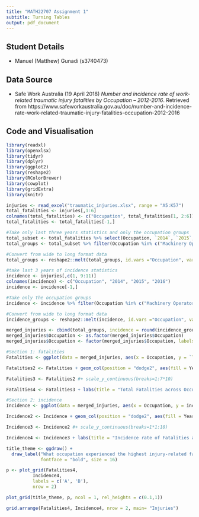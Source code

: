 ```yaml
---
title: "MATH22707 Assignment 1"
subtitle: Turning Tables
output: pdf_document
---
```


## Student Details

* Manuel (Matthew) Gunadi (s3740473)

## Data Source

- Safe Work Australia (19 April 2018) *Number and incidence rate of work-related traumatic injury fatalities by Occupation – 2012-2016*. Retrieved from 
https://www.safeworkaustralia.gov.au/doc/number-and-incidence-rate-work-related-traumatic-injury-fatalities-occupation-2012-2016

## Code and Visualisation

```r
library(readxl)
library(openxlsx)
library(tidyr)
library(dplyr)
library(ggplot2)
library(reshape2)
library(RColorBrewer)
library(cowplot)
library(gridExtra)
library(knitr)
```

```r
injuries <- read_excel("traumatic_injuries.xlsx", range = "A5:K57")
total_fatalities <- injuries[,1:6]
colnames(total_fatalities) <- c("Occupation", total_fatalities[1, 2:6])
total_fatalities <- total_fatalities[-1,]

#Take only last three years statistics and only the occupation groups
total_subset <- total_fatalities %>% select(Occupation, `2014`, `2015`, `2016`)
total_groups <- total_subset %>% filter(Occupation %in% c("Machinery Operators and Drivers", "Labourers", "Technicians and Trades Workers", "Managers", "Professionals", "Community and Personal Service Workers", "Sales Workers", "Clerical and Administrative Workers"))

#Convert from wide to long format data
total_groups <- reshape2::melt(total_groups, id.vars ="Occupation", variable.name = "Year", value.name = "Total fatalities")

```


```r
#take last 3 years of incidence statistics
incidence <- injuries[,c(1, 9:11)]
colnames(incidence) <- c("Occupation", "2014", "2015", "2016")
incidence <- incidence[-1,]

#Take only the occupation groups
incidence <- incidence %>% filter(Occupation %in% c("Machinery Operators and Drivers", "Labourers", "Technicians and Trades Workers", "Managers", "Professionals", "Community and Personal Service Workers", "Sales Workers", "Clerical and Administrative Workers"))

#Convert from wide to long format data
incidence_groups <- reshape2::melt(incidence, id.vars ="Occupation", variable.name = "Year", value.name = "Incidence rate")

```

```r

merged_injuries <- cbind(total_groups, incidence = round(incidence_groups[,3], digits = 2))
merged_injuries$Occupation <- as.factor(merged_injuries$Occupation)
merged_injuries$Occupation <- factor(merged_injuries$Occupation, labels = c("Clerical", "Community worker", "Labourers", "Machinery Operator", "Managers", "Professionals", "Sales", "Technician/trade"))


```



```r
#Section 1: fatalities
Fatalities <- ggplot(data = merged_injuries, aes(x = Occupation, y = `Total fatalities`), fill = Year) 

Fatalities2 <- Fatalities + geom_col(position = "dodge2", aes(fill = Year)) + theme(axis.text.x=element_text(angle = 60, vjust = 0.5)) + scale_fill_manual(values = colorRampPalette(brewer.pal(3, "Reds"))(3))

Fatalities3 <- Fatalities2 #+ scale_y_continuous(breaks=1:7*10)

Fatalities4 <- Fatalities3 + labs(title = "Total Fatalities across Occupations", x = "Occupation", y = "Total fatalities") + annotate("text", x = 6.7, y = 4, label = "2", size = 3, face = "bold") + annotate("text", x = 4, y = 74, label = "71") + theme(plot.title = element_text(size = 16, face = "bold"), axis.text = element_text(size = 14), axis.title = element_text(size = 14, face = "bold"))

```



```r
#Section 2: incidence
Incidence <- ggplot(data = merged_injuries, aes(x = Occupation, y = incidence), fill = Year) 

Incidence2 <- Incidence + geom_col(position = "dodge2", aes(fill = Year)) + theme(axis.text.x=element_text(angle = 60, vjust = 0.5)) + scale_fill_manual(values = colorRampPalette(brewer.pal(3, "Blues"))(3))

Incidence3 <- Incidence2 #+ scale_y_continuous(breaks=1*1:10)

Incidence4 <- Incidence3 + labs(title = "Incidence rate of Fatalities across Occupations", x = "Occupation", y = "Incidence (per 100,000 workers)") + annotate("text", x = c(1.0,1.3), y = c(.75,0.75), label = c(".06", ".06"), size = 3, face = "bold") + annotate("text", x = 4, y = 10, label = "9.53", size = 3.8) + theme(plot.title = element_text(size = 16, face = "bold"), axis.text = element_text(size = 14), axis.title = element_text(size = 14, face = "bold"))

```


```r

title_theme <- ggdraw() +
  draw_label("What occupation experienced the highest injury-related fatalities in Australia (2014-2016)?",
             fontface = "bold", size = 16)

p <- plot_grid(Fatalities4,
          Incidence4,
          labels = c('A', 'B'),
          nrow = 2)

plot_grid(title_theme, p, ncol = 1, rel_heights = c(0.1,1))

```

```r
grid.arrange(Fatalities4, Incidence4, nrow = 2, main= "Injuries")
```


